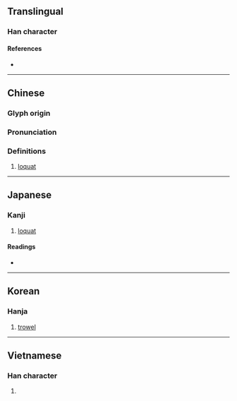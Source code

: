 {{character info}}
==Translingual==

===Han character===
{{Han char|rn=75|rad=木|as=03|sn=7|four=41927|canj=DMMS|ids=⿰木亏}}

====References====
* {{Han ref|kx=0511.020|dkj=14450|dj=0895.010|hdz=21156.140|uh=6747|ud=26439|bh=CAFE|bd=51966}}

----

==Chinese==
{{zh-forms}}

===Glyph origin===
{{Han etym}}

===Pronunciation===
{{zh-pron
|m=wū
|c=wu1
|mc=y
|oc=y
|ma=
|cat=n
}}

===Definitions===
{{zh-hanzi}}

# [[loquat]]

----

==Japanese==

===Kanji===
{{ja-kanji|grade=|rs=木03}}

# [[loquat]]

====Readings====
* {{ja-readings
|on=お, う, こ, ご
|kun=こて, ぬ-る}}

----

==Korean==

===Hanja===
{{ko-hanja|hangeul=오|rv=o|mr=o}}

# [[trowel]]

----

==Vietnamese==

===Han character===
{{vi-hantu|[[ô]]|rs=木03}}

# {{rfdef|vi|sort=木03}}